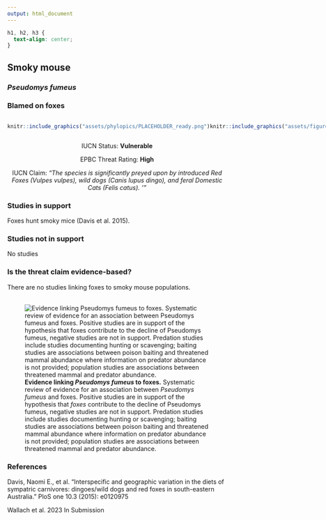 ```yaml
---
output: html_document
---
```

```css
h1, h2, h3 {
  text-align: center;
}
```

## **Smoky mouse**
### *Pseudomys fumeus*
### Blamed on foxes

:::: {style="display: flex;"}

::: {}
  ```r
  knitr::include_graphics("assets/phylopics/PLACEHOLDER_ready.png")
  ```
:::

::: {}

:::

::: {}
  ```r
  knitr::include_graphics("assets/figures/Map_Fox_Pseudomys fumeus.png")
  ```
:::

::::
<center>
IUCN Status: **Vulnerable**

EPBC Threat Rating: **High**

IUCN Claim: *"The species is significantly preyed upon by introduced Red Foxes (Vulpes vulpes), wild dogs (Canis lupus dingo), and feral Domestic Cats (Felis catus). '"*

</center>

### Studies in support

Foxes hunt smoky mice (Davis et al. 2015).

### Studies not in support

No studies

### Is the threat claim evidence-based?

There are no studies linking foxes to smoky mouse populations.
<br>
<br>

![**Evidence linking *Pseudomys fumeus* to foxes.** Systematic review of evidence for an association between *Pseudomys fumeus* and foxes. Positive studies are in support of the hypothesis that *foxes* contribute to the decline of Pseudomys fumeus, negative studies are not in support. Predation studies include studies documenting hunting or scavenging; baiting studies are associations between poison baiting and threatened mammal abundance where information on predator abundance is not provided; population studies are associations between threatened mammal and predator abundance.](assets/figures/Main_Evidence_Fox_Pseudomys fumeus.png)

### References

Davis, Naomi E., et al. "Interspecific and geographic variation in the diets of sympatric carnivores: dingoes/wild dogs and red foxes in south-eastern Australia." PloS one 10.3 (2015): e0120975

Wallach et al. 2023 In Submission

